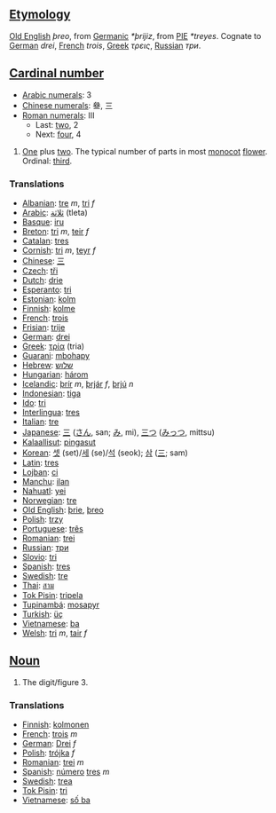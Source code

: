 == [[Etymology]] ==
[[Old English]] ''þreo'', from [[Germanic]] ''*þrijiz'', from [[w:Indo-European languages|PIE]] ''*treyes''. Cognate to [[German]] ''drei'', [[French]] ''trois'', [[Greek]] ''τρεις'', [[Russian]] ''три''.

== [[Cardinal number]] ==
*[[w:Arabic Numerals|Arabic numerals]]: 3
*[[w:Chinese numerals|Chinese numerals]]: 叄, 三
*[[w:Roman numerals|Roman numerals]]: III
**Last: [[two]], 2
**Next: [[four]], 4

#[[One]] plus [[two]]. The typical number of parts in most [[monocot]] [[flower]]. Ordinal: [[third]].

=== Translations ===
*[[Albanian]]: [[tre]] ''m'', [[tri]] ''f''
*[[Arabic]]: [[ثلاثة]] (tleta)
*[[Basque]]: [[iru]]
*[[Breton]]: [[tri]] ''m'', [[teir]] ''f''
*[[Catalan]]: [[tres]]
*[[Cornish]]: [[tri]] ''m'', [[teyr]] ''f''
*[[Chinese]]: [[三]]
*[[Czech]]: [[tři]]
*[[Dutch]]: [[drie]]
*[[Esperanto]]: [[tri]]
*[[Estonian]]: [[kolm]]
*[[Finnish]]: [[kolme]]
*[[French]]: [[trois]]
*[[Frisian]]: [[trije]]
*[[German]]: [[drei]]
*[[Greek]]: [[τρία]] (tria)
*[[Guarani]]: [[mbohapy]]
*[[Hebrew]]: [[שלוש]]
*[[Hungarian]]: [[három]]
*[[Icelandic]]: [[þrír]] ''m'', [[þrjár]] ''f'', [[þrjú]] ''n''
*[[Indonesian]]: [[tiga]]
*[[Ido]]: [[tri]]
*[[Interlingua]]: [[tres]]
*[[Italian]]: [[tre]]
*[[Japanese]]: [[三]] ([[さん]], san; [[み]], mi), [[三つ]] ([[みっつ]], mittsu)
*[[Kalaallisut]]: [[pingasut]]
*[[Korean]]: [[셋]] (set)/[[세]] (se)/[[석]] (seok); [[삼]] ([[三]]; sam)
*[[Latin]]: [[tres]]
*[[Lojban]]: [[ci]]
*[[Manchu]]: [[ilan]]
*[[Nahuatl]]: [[yei]]
*[[Norwegian]]: [[tre]]
*[[Old English]]: [[þrie]], [[þreo]]
*[[Polish]]: [[trzy]]
*[[Portuguese]]: [[três]]
*[[Romanian]]: [[trei]]
*[[Russian]]: [[три]]
*[[Slovio]]: [[tri]]
*[[Spanish]]: [[tres]]
*[[Swedish]]: [[tre]]
*[[Thai]]: [[สาม]]
*[[Tok Pisin]]: [[tripela]]
*[[Tupinambá]]: [[mosapyr]]
*[[Turkish]]: [[üç]]
*[[Vietnamese]]: [[ba#Vietnamese|ba]]
*[[Welsh]]: [[tri]] ''m'', [[tair]] ''f''

== [[Noun]] ==
#The digit/figure 3.

=== Translations ===
*[[Finnish]]: [[kolmonen]]
*[[French]]: [[trois]] ''m''
*[[German]]: [[Drei]] ''f''
*[[Polish]]: [[trójka]] ''f''
*[[Romanian]]: [[trei]] ''m''
*[[Spanish]]: [[número]] [[tres]] ''m''
*[[Swedish]]: [[trea]]
*[[Tok Pisin]]: [[tri]]
*[[Vietnamese]]: [[số ba]]